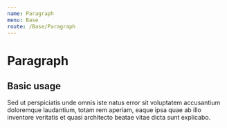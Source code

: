 ```yaml
---
name: Paragraph
menu: Base
route: /Base/Paragraph
---
```



# Paragraph

## Basic usage
<Playground wrapper={Wrapper}>
  <Paragraph>
    Sed ut perspiciatis unde omnis iste natus error sit voluptatem accusantium doloremque laudantium, totam rem aperiam, eaque ipsa quae ab illo inventore veritatis et quasi architecto beatae vitae dicta sunt explicabo.
  </Paragraph>
</Playground>
